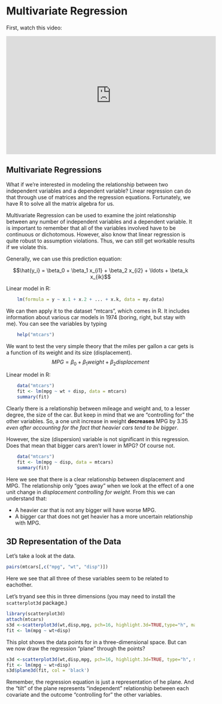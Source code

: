 # Multivariate Regression

First, watch this video:

<iframe width="560" height="315" src="https://www.youtube.com/embed/q1RD5ECsSB0" frameborder="0" allowfullscreen></iframe>


## Multivariate Regressions

What if we’re interested in modeling the relationship between two independent variables and a dependent variable? Linear regression can do that through use of matrices and the regression equations. Fortunately, we have R to solve all the matrix algebra for us.

Multivariate Regression can be used to examine the joint relationship between any number of independent variables and a dependent variable. It is important to remember that all of the variables involved have to be continuous or dichotomous. However, also know that linear regression is quite robust to assumption violations. Thus, we can still get workable results if we violate this.

Generally, we can use this prediction equation:
	
$$\hat{y_i} = \beta_0 + \beta_1 x_{i1} + \beta_2 x_{i2} + \ldots + \beta_k x_{ik}$$

Linear model in R:

```r
	lm(formula = y ~ x.1 + x.2 + ... + x.k, data = my.data)
```

We can then apply it to the dataset "mtcars", which comes in R. It includes information about various car models in 1974 (boring, right, but stay with me). You can see the variables by typing

```r
	help("mtcars")
```


We want to test the very simple theory that the miles per gallon a car gets is a function of its weight and its size (displacement).  
$$MPG = \beta_0 + \beta_1 weight + \beta_2 displacement$$

Linear model in R:

```r
	data("mtcars")
	fit <- lm(mpg ~ wt + disp, data = mtcars)
	summary(fit)
```

Clearly there is a relationship between mileage and weight and, to a lesser degree, the size of the car.  But keep in mind that we are "controlling for" the other variables.  So, a one unit increase in weight **decreases** MPG by 3.35 *even after accounting for the fact that heavier cars tend to be bigger*.

However, the size (dispersion) variable is not significant in this regression.  Does that mean that bigger cars aren't lower in MPG?  Of course not.


```r
	data("mtcars")
	fit <- lm(mpg ~ disp, data = mtcars)
	summary(fit)
```

Here we see that there is a clear relationship between displacement and MPG.  The relationship only "goes away" when we look at the effect of a one unit change in *displacement controlling for weight*. From this we can understand that:

- A heavier car that is not any bigger will have worse MPG.
- A bigger car that does not get heavier has a more uncertain relationship with MPG. 




## 3D Representation of the Data

Let's take a look at the data.

```r
pairs(mtcars[,c("mpg", "wt", "disp")])
```

Here we see that all three of these variables seem to be related to eachother.

Let's tryand see this in three dimensions (you may need to install the <code>scatterplot3d</code> package.)


```r
library(scatterplot3d)
attach(mtcars)
s3d <-scatterplot3d(wt,disp,mpg, pch=16, highlight.3d=TRUE,type="h", main="3D Scatterplot")
fit <- lm(mpg ~ wt+disp)
```


This plot shows the data points for in a three-dimensional space.  But can we now draw the regression "plane" through the points?

```r
s3d <-scatterplot3d(wt,disp,mpg, pch=16, highlight.3d=TRUE, type="h", main="3D Scatterplot")
fit <- lm(mpg ~ wt+disp) 
s3d$plane3d(fit, col = 'black')
```

Remember, the regression equation is just a representation of he plane.  And the "tilt" of the plane represents "independent" relationship between each covariate and the outcome "controlling for" the other variables.
